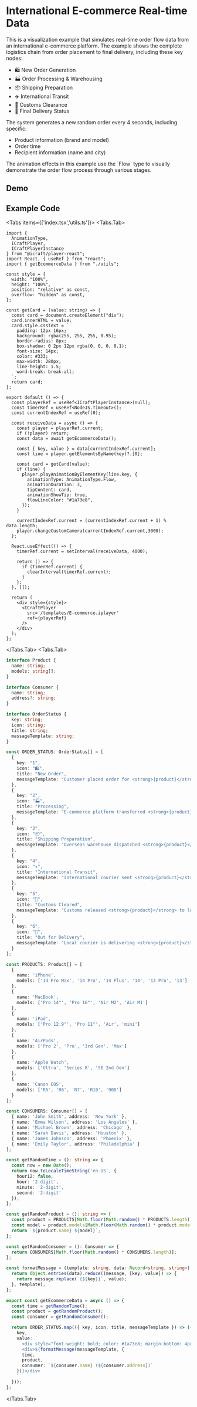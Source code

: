 
# International E-commerce Real-time Data

This is a visualization example that simulates real-time order flow data from an international e-commerce platform. The example shows the complete logistics chain from order placement to final delivery, including these key nodes:

- 🛍️ New Order Generation
- 🏭 Order Processing & Warehousing
- 📦 Shipping Preparation
- ✈️ International Transit
- 🛃 Customs Clearance
- 🚚 Final Delivery Status

The system generates a new random order every 4 seconds, including specific:
- Product information (brand and model)
- Order time
- Recipient information (name and city)

<Callout type="info">
The animation effects in this example use the `Flow` type to visually demonstrate the order flow process through various stages.
</Callout>

## Demo


<Wrap>
  <EcommerceDemo />
</Wrap>

## Example Code

<Tabs items={['index.tsx','utils.ts']}>
  <Tabs.Tab>
```tsx copy filename=index.tsx
import {
  AnimationType,
  ICraftPlayer,
  ICraftPlayerInstance
} from "@icraft/player-react";
import React, { useRef } from "react";
import { getEcommerceData } from "./utils";

const style = {
  width: "100%",
  height: "100%",
  position: "relative" as const,
  overflow: "hidden" as const,
};

const getCard = (value: string) => {
  const card = document.createElement("div");
  card.innerHTML = value;
  card.style.cssText = `
    padding: 12px 16px;
    background: rgba(255, 255, 255, 0.95);
    border-radius: 8px;
    box-shadow: 0 2px 12px rgba(0, 0, 0, 0.1);
    font-size: 14px;
    color: #333;
    max-width: 280px;
    line-height: 1.5;
    word-break: break-all;
  `;
  return card;
};

export default () => {
  const playerRef = useRef<ICraftPlayerInstance>(null);
  const timerRef = useRef<NodeJS.Timeout>();
  const currentIndexRef = useRef(0);

  const receiveData = async () => {
    const player = playerRef.current;
    if (!player) return;
    const data = await getEcommerceData();

    const { key, value } = data[currentIndexRef.current];
    const line = player.getElementsByName(key)?.[0];

    const card = getCard(value);
    if (line) {
      player.playAnimationByElementKey(line.key, {
        animationType: AnimationType.Flow,
        animationDuration: 3,
        tipContent: card,
        animationShowTip: true,
        flowLineColor: "#1a73e8",
      });
    }

    currentIndexRef.current = (currentIndexRef.current + 1) % data.length;
    player.changeCustomCamera(currentIndexRef.current,3000);
  };

  React.useEffect(() => {
    timerRef.current = setInterval(receiveData, 4000);

    return () => {
      if (timerRef.current) {
        clearInterval(timerRef.current);
      }
    };
  }, []);

  return (
    <div style={style}>
      <ICraftPlayer
        src='/templates/E-commerce.iplayer'
        ref={playerRef}
      />
    </div>
  );
};

```
  </Tabs.Tab>
  <Tabs.Tab>
```ts copy filename=utils.ts
interface Product {
  name: string;
  models: string[];
}

interface Consumer {
  name: string;
  address?: string; 
}

interface OrderStatus {
  key: string;
  icon: string;
  title: string;
  messageTemplate: string;
}

const ORDER_STATUS: OrderStatus[] = [
  {
    key: "1",
    icon: "🛍️",
    title: "New Order",
    messageTemplate: "Customer placed order for <strong>{product}</strong> at <strong>{time}</strong>"
  },
  {
    key: "2",
    icon: "🏭",
    title: "Processing",
    messageTemplate: "E-commerce platform transferred <strong>{product}</strong> order to overseas warehouse at <strong>{time}</strong>"
  },
  {
    key: "3",
    icon: "📦",
    title: "Shipping Preparation",
    messageTemplate: "Overseas warehouse dispatched <strong>{product}</strong> to international courier at <strong>{time}</strong>"
  },
  {
    key: "4",
    icon: "✈️",
    title: "International Transit",
    messageTemplate: "International courier sent <strong>{product}</strong> to customs at <strong>{time}</strong>"
  },
  {
    key: "5",
    icon: "🛃",
    title: "Customs Cleared",
    messageTemplate: "Customs released <strong>{product}</strong> to local courier at <strong>{time}</strong>"
  },
  {
    key: "6",
    icon: "🚚",
    title: "Out for Delivery",
    messageTemplate: "Local courier is delivering <strong>{product}</strong> to <strong>{consumer}</strong> at <strong>{time}</strong>"
  }
];

const PRODUCTS: Product[] = [
  {
    name: 'iPhone',
    models: ['14 Pro Max', '14 Pro', '14 Plus', '14', '13 Pro', '13']
  },
  {
    name: 'MacBook',
    models: ['Pro 14"', 'Pro 16"', 'Air M2', 'Air M1']
  },
  {
    name: 'iPad',
    models: ['Pro 12.9"', 'Pro 11"', 'Air', 'mini']
  },
  {
    name: 'AirPods',
    models: ['Pro 2', 'Pro', '3rd Gen', 'Max']
  },
  {
    name: 'Apple Watch',
    models: ['Ultra', 'Series 8', 'SE 2nd Gen']
  },
  {
    name: 'Canon EOS',
    models: ['R5', 'R6', 'R7', 'R10', '90D']
  }
];

const CONSUMERS: Consumer[] = [
  { name: 'John Smith', address: 'New York' },
  { name: 'Emma Wilson', address: 'Los Angeles' },
  { name: 'Michael Brown', address: 'Chicago' },
  { name: 'Sarah Davis', address: 'Houston' },
  { name: 'James Johnson', address: 'Phoenix' },
  { name: 'Emily Taylor', address: 'Philadelphia' }
];

const getRandomTime = (): string => {
  const now = new Date();
  return now.toLocaleTimeString('en-US', {
    hour12: false,
    hour: '2-digit',
    minute: '2-digit',
    second: '2-digit'
  });
};

const getRandomProduct = (): string => {
  const product = PRODUCTS[Math.floor(Math.random() * PRODUCTS.length)];
  const model = product.models[Math.floor(Math.random() * product.models.length)];
  return `${product.name} ${model}`;
};

const getRandomConsumer = (): Consumer => {
  return CONSUMERS[Math.floor(Math.random() * CONSUMERS.length)];
};

const formatMessage = (template: string, data: Record<string, string>): string => {
  return Object.entries(data).reduce((message, [key, value]) => {
    return message.replace(`{${key}}`, value);
  }, template);
};

export const getEcommerceData = async () => {
  const time = getRandomTime();
  const product = getRandomProduct();
  const consumer = getRandomConsumer();

  return ORDER_STATUS.map(({ key, icon, title, messageTemplate }) => ({
    key,
    value: `
      <div style="font-weight: bold; color: #1a73e8; margin-bottom: 4px">${icon} ${title}</div>
      <div>${formatMessage(messageTemplate, {
      time,
      product,
      consumer: `${consumer.name} (${consumer.address})`
    })}</div>
    `
  }));
};


```
  </Tabs.Tab>
</Tabs>
